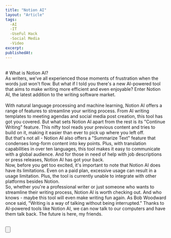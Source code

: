 ```yaml
---
title: "Notion AI"
layout: "Article"
tags:
  -AI 
  -IT
  -UseFul Hack
  -Social Media
  -Video
excerpt:
publishedAt:
---
```

<br/>
# What is Notion AI?
<br/>
As writers, we've all experienced those moments of frustration when the words just won't flow. But what if I told you there's a new AI-powered tool that aims to make writing more efficient and even enjoyable? Enter Notion AI, the latest addition to the writing software market.
<br/>
<Youtube id= "FElBbgnNtVA"/>
<br/>
With natural language processing and machine learning, Notion AI offers a range of features to streamline your writing process. From AI writing templates to meeting agendas and social media post creation, this tool has got you covered. But what sets Notion AI apart from the rest is its "Continue Writing" feature. This nifty tool reads your previous content and tries to build on it, making it easier than ever to pick up where you left off.
<br/>
But that's not all - Notion AI also offers a "Summarize Text" feature that condenses long-form content into key points. Plus, with translation capabilities in over ten languages, this tool makes it easy to communicate with a global audience. And for those in need of help with job descriptions or press releases, Notion AI has got your back.
<br/>
Now, before you get too excited, it's important to note that Notion AI does have its limitations. Even on a paid plan, excessive usage can result in a usage limitation. Plus, the tool is currently unable to integrate with other platforms besides Notion.
<br/>
So, whether you're a professional writer or just someone who wants to streamline their writing process, Notion AI is worth checking out. And who knows - maybe this tool will even make writing fun again. As Bob Woodward once said, "Writing is a way of talking without being interrupted." Thanks to AI-powered tools like Notion AI, we can now talk to our computers and have them talk back. The future is here, my friends.
<br/>
<br />

<Button
  address="https://www.notion.so/product/ai"
  text="Link to Notion AI"
/>